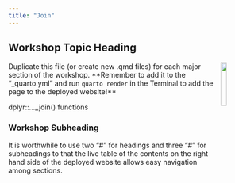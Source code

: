 ```yaml
---
title: "Join"
---
```


## Workshop Topic Heading

<img src = "images/nceas_logo_square.png" align = "right" width = "15%" />

Duplicate this file (or create new .qmd files) for each major section of the workshop. **Remember to add it to the "_quarto.yml" and run `quarto render` in the Terminal to add the page to the deployed website!**

dplyr::…_join() functions

### Workshop Subheading

It is worthwhile to use two "#" for headings and three "#" for subheadings to that the live table of the contents on the right hand side of the deployed website allows easy navigation among sections.
